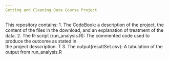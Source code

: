 ```yaml
---
Getting and Cleaning Data Course Project
---
```


This repository contains:
1. The CodeBook:  a description of the project, the content of the files in the download,
                  and an explanation of treatment of the data.
2. The R-script (run_analysis.R): The commented code used to produce the outcome as stated in  
                 the project desscription. T
3. The output(resultSet.csv): A tabulation of the output from run_analysis.R
